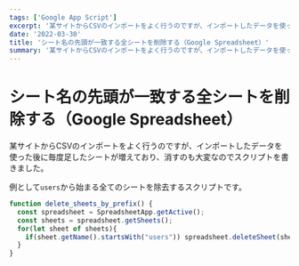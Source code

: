 ```yaml
---
tags: ['Google App Script']
excerpt: '某サイトからCSVのインポートをよく行うのですが、インポートしたデータを使った後に毎度足したシートが増えており、消すのも大変なのでスクリプトを書きました。'
date: '2022-03-30'
title: 'シート名の先頭が一致する全シートを削除する（Google Spreadsheet）'
summary: '某サイトからCSVのインポートをよく行うのですが、インポートしたデータを使った後に毎度足したシートが増えており、消すのも大変なのでスクリプトを書きました。  例として`users`から始まる全てのシートを除去するスクリプトです。'
---
```


# シート名の先頭が一致する全シートを削除する（Google Spreadsheet）

某サイトからCSVのインポートをよく行うのですが、インポートしたデータを使った後に毎度足したシートが増えており、消すのも大変なのでスクリプトを書きました。

例として`users`から始まる全てのシートを除去するスクリプトです。

```JavaScript
function delete_sheets_by_prefix() {
  const spreadsheet = SpreadsheetApp.getActive();
  const sheets = spreadsheet.getSheets();
  for(let sheet of sheets){
    if(sheet.getName().startsWith("users")) spreadsheet.deleteSheet(sheet);
  }
}
```
